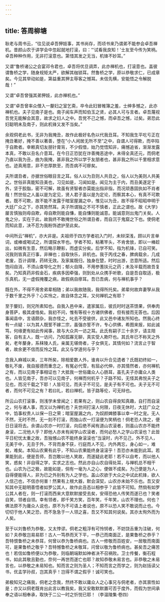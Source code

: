 ```yaml
---
---
---
```

title: 答周柳塘
---

耿老与周书云，“往见说卓吾狎妓事，其书尚存，而顷书来乃谓弟不能参会卓吾禅机。昔颜山农于讲学会中忽起就地打滚，曰：“‘试看我良知！’士友至今传为笑柄。卓吾种种作用，无非打滚意也。第惜其发之无当，机锋不妙耳。”

又谓“鲁桥诸公之会宴邓令君也，卓吾将优旦调弄，此亦禅机也，打滚意也。盖彼谓鲁桥之学，随身规矩太严，欲解其枷锁耳。然鲁桥之学，原以恭敬求仁，已成章矣。今见其举动如是，第益重其狎主辱客之憾耳。未信先横，安能悟之令解脱哉！”

又谓“卓吾曾强其弟狎妓，此亦禅机也。”

又谓“卓吾曾率众僧入一嫠妇之室乞斋，卒令此妇冒帷簿之羞，士绅多憾之，此亦禅机也。夫子见南子是也。南子闻车声而知伯玉之贤，必其人可与言者。卓吾蔑视吾党无能解会其意，故求之妇人之中。吾党不己之憾，而卓吾之憾，过矣。弟恐此妇聪明未及南子，则此机锋又发不当矣。”

余观侗老此书，无非为我掩丑，故作此极好名色以代我丑耳。不知我生平吃亏正在掩丑著好，掩不善以著善，堕在“小人闲居无所不至”之中，自谓人可得欺，而卒陷于自欺者。幸赖真切友朋针膏肓，不少假借，始乃觉悟知非，痛憾追省，渐渐发露本真，不敢以丑名介意耳。在今日正恐犹在诈善掩恶途中，未得全真还元，而侗老乃直以我为丑，曲为我掩，甚非我之所以学于友朋者也，甚非我之所以千里相求意也。迹真用意，非不忠厚款至，而吾病不可瘳矣。

夫所谓丑者，亦据世俗眼目言之耳。俗人以为丑则人共丑之，俗人以为美则人共美之。世俗非真能知丑美也，习见如是，习闻如是。闻见为主于内，而丑美遂定于外，坚于胶脂，密不可解，故虽有贤智者亦莫能出指非指，而况顽愚固执如不肖者哉！然世俗之人虽以是为定见，贤人君子虽以是为定论，而察其本心，有真不可欺者。既不可欺，故不能不发露于暗室屋漏之中，惟见以为丑，故不得不昭昭申明于大廷广众之下，亦其势然耳。夫子所谓独之不可不慎者，正此之谓也。故《大学》屡言慎独则毋自欺，毋自欺则能自慊，能自慊则能诚意。能诚意则出鬼门关矣。人鬼之分，实在于此，故我终不敢掩世俗之所谓丑者，而自沉于鬼窟之下也。使侗老而知此意，决不忍为我粉饰遮护至此矣。

中间所云“禅机”，亦大非是。夫祖师于四方学者初入门时，未辩深浅，顾以片言单词，或棒或喝试之，所谓探水竿也。学者不知，粘著竿头，不肯舍放，即以一棒趁出，如微有生意，然后略示鞭影，而虚实分矣。后学不知，指为机锋，已自可笑。况我则皆真正行事，非禅也；自取快乐，非机也。我于丙戌之春，脾病载余，几成老废，百计调理，药转无效。及家属既归，独身在楚，时时出游，恣意所适。然后饱闷自消，不须山查导化之剂；郁火自降，不用参蓍扶元之药；未及半载而故吾复矣。乃知真药非假金石，疾病多因牵强，则到处从众携手听歌，自是吾自取适，极乐真机，无一虚假掩覆之病，故假病自瘳耳。吾已吾病，何与禅机事乎？

既在外，不得不用舍弟辈相随；弟以我故随我，我得所托矣。弟辈何故弃妻孥从我于数千里之外乎？心实怜之，故自体念之耳，又何禅机之有耶？

至于嫠妇，则兄所素知也。自我入邑中来，遣家属后，彼氏时时送茶馈果，供奉肉身菩萨，极其虔恪矣。我初不问，惟有等视十方诸供佛者，但有接而无答也。后因事闻县中，言语颇杂，我亦怪之，叱去不受彼供，此又邑中诸友所知也。然我心终有一点疑：以为其人既誓不嫁二宗，虽强亦誓不许，专心供佛，希图来报，如此诚笃，何缘更有如此传闻事，故与大众共一访之耳。此氏有嗣子三十余岁，请主陪客，自有主人，既一访问，乃知孤寡无聊，真实受人欺吓也。其氏年已不称天之外矣，老年嫠身，系秣陵人氏，亲属无堪倚者，子女俱无，其情何如？流言止于智者，故余更不信而反怜之耳。此又与学道何与乎？

念我入麻城以来，三年所矣，除相爱数人外，谁肯以升合见遗者？氏既初终如一，敬礼不废，我自报德而重念之，有冤必代雪，有屈必代伸，亦其情然者，亦何禅机之有，而以见南子事相证也？大抵我一世俗庸众人心肠耳，虽孔夫子亦庸众人类也。人皆见南子，吾亦可以见南子，何禅而何机乎？子路不知，无怪其弗悦夫子之见也，而况千载之下耶！人皆可见，而夫子不可见，是夫子有不可也。夫子无不可者，而何不可见之有？若曰礼，若曰禅机，皆子路等伦，可无辩也。

所云山农打滚事，则浅学未曾闻之；若果有之，则山农自得良知真趣，自打而自滚之，何与诸人事，而又以为禅机也？夫世间打滚人何限，日夜无休时，大廷广众之中，馅事权贵人以保一日之荣；暗室屋漏之内，为奴颜婢膝事以幸一时之宠。无人不然，无时不然，无一刻不打滚，而独山农一打滚便为笑柄也！侗老恐人效之，便日日滚将去。余谓山农亦一时打滚，向后绝不闻有道山农滚者，则虽山农亦不能终身滚，二况他人乎？即他人亦未有闻学山农滚者，而何必愁人之学山农滚也？此皆平日杞忧太重之故，吾独憾山农不能终身滚滚也”当滚时，内不见己，外不见人，无美于中，无丑于外，不背而身不获，行庭而人不见，内外两忘，身心如一，难矣，难矣。本知山农果有此乎，不知山农果能终身滚滚乎！吾恐亦未能到此耳。若果能到此，便是吾师，吾岂敢以他人笑故，而遂疑此老耶！若不以自考，而以他人笑，惑矣！非自得之学，实求之志也。然此亦自山农自得处耳，与禅机总不相干也。山农为己之极，故能如是，倘有一毫为人之心，便做不成矣。为己便是为人，自得便能得人，非为已之外别有为人之学也。盖山农欲于大众之中试此机锋，欲人人信己也，不信亦何害！然果有上根大器，默会深契，山农亦未始不乐也。吾又安知其中无聪明善悟者如罗公其人，故作此丑态以相参乎？此皆不可知。然倘有如罗公其人者在，则一打滚而西来大意默默接受去矣，安得恐他人传笑而遂已也？笑者自笑，领者自领。幸有领者，即千笑方笑，百年笑，千年笑，山农不理也。何也？佛法原不为庸众人说也，原不为不可语上者说也，原不以恐人笑不敢说而止也。今切切于他人笑之恐，而不急急于一人领之喜，吾又不知其何说矣。其亦太徇外而为人矣。

至于以刘鲁桥为恭敬，又太悖谬。侗老之粗浮有可怜悯者，不妨饶舌重为注破，何如？夫恭敬岂易易耶！古人一笃恭而天下平，一恭己而南面正，是果鲁桥之恭乎？吾特恨鲁桥之未恭耳，何曾以恭为鲁桥病也。古人一修敬而百姓安，一居敬而南面可，是果鲁桥之敬乎？吾特憾鲁桥之未敬耳，问曾以敬为鲁桥病也。甚矣吾之痛苦也！若信如鲁桥便以为恭敬，则临朝端默如神者决不召祸败。卫士传餐，衡石程书，如此其敬且勤也，奈何一再世而遂亡也耶？故知恭敬未易言也。非恭敬之未易言也，以恭敬之未易知也。知而言之则为圣人；不知而言之而学之，则为赵括读父书，优孟学孙叔，岂其真乎！岂得不谓之假乎！诚可笑也。

弟极知兄之痛我，侗老之念我，然终不敢以庸众人之心事兄与侗老者，亦其禀性如是；亦又以侗老既肯出此言以教我矣，我又安敢默默置可否于度外，而假为世间承奉之语以相奉承，取快于二公一时之忻悦已耶！（李温陵集·卷四）